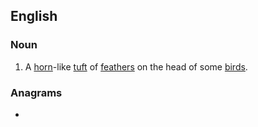==English==

===Noun===
{{en-noun}}

# A [[horn]]-like [[tuft]] of [[feather]]s on the head of some [[bird]]s.

{{Webster 1913}}

===Anagrams===
* {{anagrams|en|mucoperlin}}